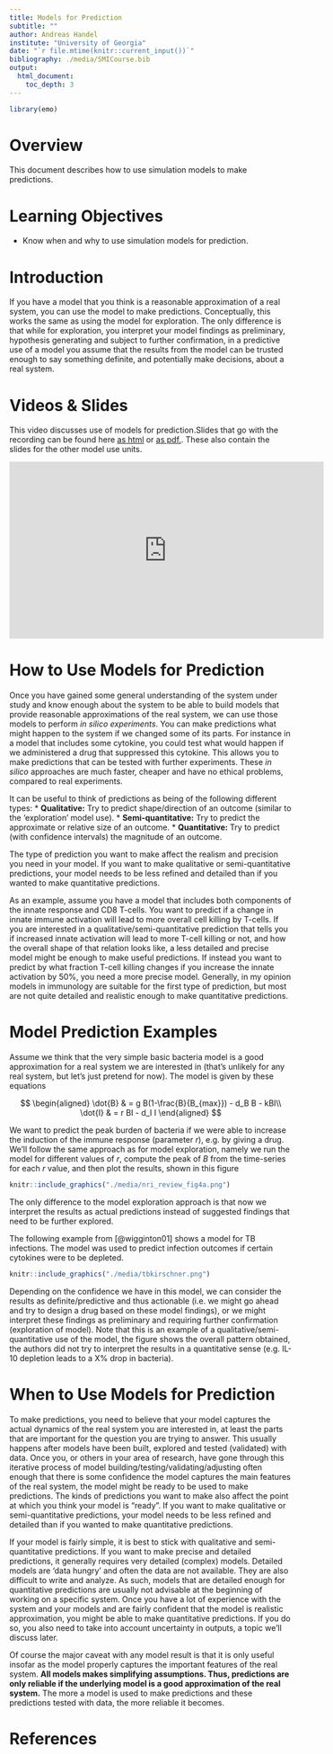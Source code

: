 ---
title: Models for Prediction
subtitle: ""
author: Andreas Handel
institute: "University of Georgia"
date: "`r file.mtime(knitr::current_input())`"
bibliography: ./media/SMICourse.bib
output: 
  html_document:
    toc_depth: 3
---

```{r, echo = FALSE}
library(emo)
```


# Overview
This document describes how to use simulation models to make predictions.

# Learning Objectives
* Know when and why to use simulation models for prediction.


# Introduction 
If you have a model that you think is a reasonable approximation of a real system, you can use the model to make predictions. Conceptually, this works the same as using the model for exploration. The only difference is that while for exploration, you interpret your model findings as preliminary, hypothesis generating and subject to further confirmation, in a predictive use of a model you assume that the results from the model can be trusted enough to say something definite, and potentially make decisions, about a real system.


# Videos & Slides
This video discusses use of models for prediction.Slides that go with the recording can be found here [as html](./slides/Model_Uses_Slides.html) or [as pdf.](./slides/Model_Uses_Slides.pdf). These also contain the slides for the other model use units.

<p>
<iframe width="560" height="315" src="https://www.youtube.com/embed/PgSI29dqmRs" frameborder="0" allow="accelerometer; autoplay; encrypted-media; gyroscope; picture-in-picture" allowfullscreen></iframe>
</p>





# How to Use Models for Prediction
Once you have gained some general understanding of the system under study and know enough about the system to be able to build models that provide reasonable approximations of the real system, we can use those models to perform _in silico experiments_. You can make predictions what might happen to the system if we changed some of its parts. For instance in a model that includes some cytokine, you could test what would happen if we administered a drug that suppressed this cytokine. This allows you to make predictions that can be tested with further experiments. These _in silico_ approaches are much faster, cheaper and have no ethical problems, compared to real experiments. 

It can be useful to think of predictions as being of the following different types:
  * __Qualitative:__ Try to predict shape/direction of an outcome (similar to the 'exploration' model use).
  * __Semi-quantitative:__ Try to predict the approximate or relative size of an outcome.
  * __Quantitative:__ Try to predict (with confidence intervals) the magnitude of an outcome.


The type of prediction you want to make affect the realism and precision you need in your model. If you want to make qualitative or semi-quantitative predictions, your model needs to be less refined and detailed than if you wanted to make quantitative predictions. 

As an example, assume you have a model that includes both components of the innate response and CD8 T-cells. You want to predict if a change in innate immune activation will lead to more overall cell killing by T-cells. If you are interested in a qualitative/semi-quantitative prediction that tells you if increased innate activation will lead to more T-cell killing or not, and how the overall shape of that relation looks like, a less detailed and precise model might be enough to make useful predictions. If instead you want to predict by what fraction T-cell killing changes if you increase the innate activation by 50%, you need a more precise model. Generally, in my opinion models in immunology are suitable for the first type of prediction, but most are not quite detailed and realistic enough to make quantitative predictions.


# Model Prediction Examples

Assume we think that the very simple basic bacteria model is a good approximation for a real system we are interested in (that's unlikely for any real system, but let's just pretend for now). The model is given by these equations

$$
\begin{aligned}
\dot{B} & = g B(1-\frac{B}{B_{max}}) - d_B B - kBI\\
\dot{I} & = r BI - d_I I
\end{aligned}
$$


We want to predict the peak burden of bacteria if we were able to increase the induction of the immune response (parameter $r$), e.g. by giving a drug. We'll follow the same approach as for model exploration, namely we run the model for different values of $r$, compute the peak of $B$ from the time-series for each $r$ value, and then plot the results, shown in this figure

```{r nri4,  echo=FALSE, out.width="80%", fig.align='center'}
knitr::include_graphics("./media/nri_review_fig4a.png")
```


The only difference to the model exploration approach is that now we interpret the results as actual predictions instead of suggested findings that need to be further explored.


The following example from [@wigginton01] shows a model for TB infections. The model was used to predict infection outcomes if certain cytokines were to be depleted.

```{r fluexample,  echo=FALSE, out.width="80%", fig.align='center'}
knitr::include_graphics("./media/tbkirschner.png")
```

Depending on the confidence we have in this model, we can consider the results as definite/predictive and thus actionable (i.e. we might go ahead and try to design a drug based on these model findings), or we might interpret these findings as preliminary and requiring further confirmation (exploration of model). Note that this is an example of a qualitative/semi-quantitative use of the model, the figure shows the overall pattern obtained, the authors did not try to interpret the results in a quantitative sense (e.g. IL-10 depletion leads to a X% drop in bacteria). 




# When to Use Models for Prediction
To make predictions, you need to believe that your model captures the actual dynamics of the real system you are interested in, at least the parts that are important for the question you are trying to answer. This usually happens after models have been built, explored and tested (validated) with data. Once you, or others in your area of research, have gone through this iterative process of model building/testing/validating/adjusting often enough that there is some confidence the model captures the main features of the real system, the model might be ready to be used to make predictions. The kinds of predictions you want to make also affect the point at which you think your model is "ready". If you want to make qualitative or semi-quantitative predictions, your model needs to be less refined and detailed than if you wanted to make quantitative predictions. 

If your model is fairly simple, it is best to stick with qualitative and semi-quantitative predictions. If you want to make precise and detailed predictions, it generally requires very detailed (complex) models. Detailed models are 'data hungry' and often the data are not available. They are also difficult to write and analyze. As such, models that are detailed enough for quantitative predictions are usually not advisable at the beginning of working on a specific system. Once you have a lot of experience with the system and your models and are fairly confident that the model is realistic approximation, you might be able to make quantitative predictions. If you do so, you also need to take into account uncertainty in outputs, a topic we'll discuss later.

Of course the major caveat with any model result is that it is only useful insofar as the model properly captures the important features of the real system. 
__All models makes simplifying assumptions. Thus, predictions are only reliable if the underlying model is a good approximation of the real system.__
The more a model is used to make predictions and these predictions tested with data, the more reliable it becomes.


# References

